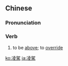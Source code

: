 {{also|凌驾}}
==Chinese==
{{zh-forms|s=凌驾|t2=淩駕}}

===Pronunciation===
{{zh-pron
|m=língjià
|c=ling4 gaa3
|cat=v
}}

===Verb===
{{zh-verb}}

# to be [[above]]; to [[override]]
#: {{zh-x|任何 人 都 不 能 凌駕[驾] 於 法律 之 上。|No one is '''above''' the law.}}

[[ko:凌駕]]
[[ja:凌駕]]